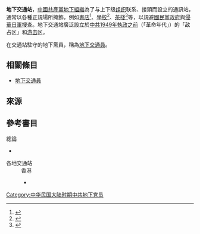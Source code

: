 {{他用|other=電視劇|地下交通站 (2007年電視劇)}}
'''地下交通站'''，[[中國共產黨|中國共產黨]][[地下組織|地下組織]]為了与上下级[[组织|组织]]联系、接頭而設立的通訊站，通常以各種正規場所掩飾，例如[[書店|書店]]<ref>{{cite journal|title=民主革命时期中共领导的地下书店|date=2017|journal=《历史教学：高校版》|issue=8|author=江林泽|url=http://www.cqvip.com/QK/89035X/201708/673197564.html|}}</ref>、[[學校|學校]]<ref>{{cite journal|title=红色地下交通站——日新小学|date=2009|journal=《广东党史》|issue=6|author=潘光人|url=http://www.cqvip.com/QK/82937X/200906/32449485.html|}}</ref>、[[茶棧|茶棧]]<ref>{{cite journal|title=百年生顺 茉莉芬芳 中共福建省委地下交通站——“生顺茶栈”往事 | |date=2015|journal=《海峡通讯》|issue=8|author=欧阳芬|url=http://www.cqvip.com/QK/71308X/201508/665856721.html|}}</ref>等，以規避[[南京國民政府|國民黨政府]]與[[侵華日軍|侵華日軍]]搜查。地下交通站廣泛設立於[[中華人民共和國建國|中共1949年執政之前]]（「革命年代」）的「敌占区」和[[游擊戰|游击]]区。

在交通站駐守的地下黨員，稱為[[地下交通員|地下交通員]]。

==相關條目==
*[[地下交通員|地下交通員]]

==來源==
{{REFLIST}}

==參考書目==
;總論
*{{cite journal|title=中共党内交通工作发展述略|date= 2002|journal=《党史文汇》|issue=2|author=卢琦德|url=http://www.cqvip.com/qk/80177x/2002002/12303724.html|}}
;各地交通站
:香港
:*{{cite journal|title=人員和物資的樞紐：1930至1940年代香港與中國共產革命|date=2018|journal=《二十一世紀》雙月刊|issue=10|volume=169|author=賀碧霄|url=http://www.cuhk.edu.hk/ics/21c/media/articles/c169-201711013.pdf|archiveurl=https://web.archive.org/web/20181125200412/http://www.cuhk.edu.hk/ics/21c/media/articles/c169-201711013.pdf|archivedate=2018-11-25|10=|access-date=2020-08-28|dead-url=no}}

[[Category:中华民国大陆时期中共地下党员|Category:中华民国大陆时期中共地下党员]]